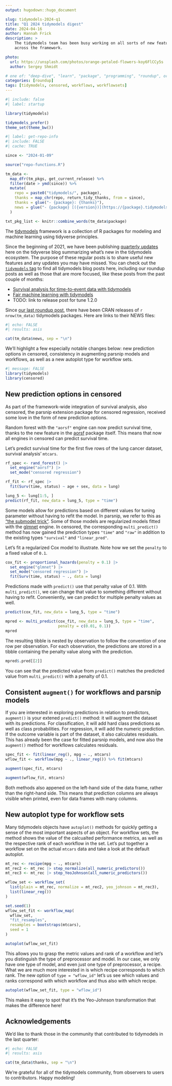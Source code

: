```yaml
---
output: hugodown::hugo_document

slug: tidymodels-2024-q1
title: "Q1 2024 tidymodels digest"
date: 2024-04-16
author: Hannah Frick
description: >
    The tidymodels team has been busy working on all sorts of new features 
    across the framework.

photo:
  url: https://unsplash.com/photos/orange-petaled-flowers-koy6FlCCy5s
  author: Sergey Shmidt

# one of: "deep-dive", "learn", "package", "programming", "roundup", or "other"
categories: [roundup] 
tags: [tidymodels, censored, workflows, workflowsets]
---
```


<!--
TODO:
* [x] Look over / edit the post's title in the yaml
* [x] Edit (or delete) the description; note this appears in the Twitter card
* [x] Pick category and tags (see existing with `hugodown::tidy_show_meta()`)
* [x] Find photo & update yaml metadata
* [x] Create `thumbnail-sq.jpg`; height and width should be equal
* [x] Create `thumbnail-wd.jpg`; width should be >5x height
* [x] `hugodown::use_tidy_thumbnails()`
* [x] Add intro sentence, e.g. the standard tagline for the package
* [x] `usethis::use_tidy_thanks()`
-->

```r
#| include: false
#| label: startup

library(tidymodels)

tidymodels_prefer()
theme_set(theme_bw())
```

```r
#| label: get-repo-info
#| include: FALSE
#| cache: TRUE

since <- "2024-01-09"

source("repo-functions.R")

tm_data <- 
  map_dfr(tm_pkgs, get_current_release) %>% 
  filter(date > ymd(since)) %>% 
  mutate(
    repo = paste0("tidymodels/", package),
    thanks = map_chr(repo, return_tidy_thanks, from = since),
    thanks = glue("- {package}: {thanks}"),
    news = glue("- {package} [({version})](https://{package}.tidymodels.org/news/index.html)")
  )

txt_pkg_list <- knitr::combine_words(tm_data$package)
```

The [tidymodels](https://www.tidymodels.org/) framework is a collection of R packages for modeling and machine learning using tidyverse principles.

Since the beginning of 2021, we have been publishing [quarterly updates](https://www.tidyverse.org/categories/roundup/) here on the tidyverse blog summarizing what's new in the tidymodels ecosystem. The purpose of these regular posts is to share useful new features and any updates you may have missed. You can check out the [`tidymodels` tag](https://www.tidyverse.org/tags/tidymodels/) to find all tidymodels blog posts here, including our roundup posts as well as those that are more focused, like these posts from the past couple of months:

-   [Survival analysis for time-to-event data with tidymodels](https://www.tidyverse.org/blog/2024/04/tidymodels-survival-analysis/)
-   [Fair machine learning with tidymodels](https://www.tidyverse.org/blog/2024/03/tidymodels-fairness/)
- TODO: link to release post for tune 1.2.0

Since [our last roundup post](https://www.tidyverse.org/blog/2024/01/tidymodels-2023-q4/), there have been CRAN releases of `r nrow(tm_data)` tidymodels packages. Here are links to their NEWS files:

```r
#| echo: FALSE
#| results: asis

cat(tm_data$news, sep = "\n")
```

We'll highlight a few especially notable changes below: new prediction options in censored, consistency in augmenting parsnip models and workflows, as well as a new autoplot type for workflow sets.

```r
#| message: FALSE
library(tidymodels)
library(censored)
```


## New prediction options in censored

As part of the framework-wide integration of survival analysis, also censored, the parsnip extension package for censored regression, received some love in the form of new prediction options.

Random forest with the  `"aorsf"` engine can now predict survival time, thanks to the new feature in the [aorsf](https://docs.ropensci.org/aorsf/) package itself. This means that now all engines in censored can predict survival time.

Let's predict survival time for the first five rows of the lung cancer dataset, survival analysis' `mtcars`. 

```r
rf_spec <- rand_forest() |>
  set_engine("aorsf") |>
  set_mode("censored regression")

rf_fit <- rf_spec |>
  fit(Surv(time, status) ~ age + sex, data = lung)

lung_5 <- lung[1:5, ]
predict(rf_fit, new_data = lung_5, type = "time")
```

Some models allow for predictions based on different values for tuning parameter without having to refit the model. In parsnip, we refer to this as ["the submodel trick"](https://parsnip.tidymodels.org/articles/Submodels.html). Some of those models are regularized models fitted with the [glmnet](https://glmnet.stanford.edu/) engine. In censored, the corresponding `multi_predict()` method has now gained the prediction types `"time"` and `"raw"` in addition to the existing types `"survival"` and `"linear_pred"`. 

Let's fit a regularized Cox model to illustrate. Note how we set the `penalty` to a fixed value of `0.1`.

```r
cox_fit <- proportional_hazards(penalty = 0.1) |>
  set_engine("glmnet") |>
  set_mode("censored regression") |>
  fit(Surv(time, status) ~ ., data = lung)
```

Predictions made with `predict()` use that penalty value of 0.1. With `multi_predict()`, we can change that value to something different without having to refit. Conveniently, we can predict for multiple penalty values as well.

```r
predict(cox_fit, new_data = lung_5, type = "time")

mpred <- multi_predict(cox_fit, new_data = lung_5, type = "time", 
                       penalty = c(0.01, 0.1)) 
mpred
```

The resulting tibble is nested by observation to follow the convention of one row per observation. For each observation, the predictions are stored in a tibble containing the penalty value along with the prediction.

```r
mpred$.pred[[2]]
```

You can see that the predicted value from `predict()` matches the predicted value from `multi_predict()` with a penalty of 0.1.


## Consistent `augment()` for workflows and parsnip models

If you are interested in exploring predictions in relation to predictors, `augment()` is your extened `predict()` method: it will augment the dataset with its predictions. For classification, it will add hard class predictions as well as class probabilities. For regression, it will add the numeric prediction. If the outcome variable is part of the dataset, it also calculates residuals. This has already been the case for fitted parsnip models, and now also the `augment()` method for workflows calculates residuals. 

```r
spec_fit <- fit(linear_reg(), mpg ~ ., mtcars)
wflow_fit <- workflow(mpg ~ ., linear_reg()) %>% fit(mtcars)

augment(spec_fit, mtcars)

augment(wflow_fit, mtcars)
```

Both methods also appened on the left-hand side of the data frame, rather than the right-hand side. This means that prediction columns are always visible when printed, even for data frames with many columns.


## New autoplot type for workflow sets

Many tidymodels objects have `autoplot()` methods for quickly getting a sense of the most important aspects of an object. For workflow sets, the method shows the value of the calcualted performance metrics, as well as the respective rank of each workflow in the set. Let's put together a workflow set on the actual `mtcars` data and take a look at the default autoplot.

```r
mt_rec <- recipe(mpg ~ ., mtcars)
mt_rec2 <- mt_rec |> step_normalize(all_numeric_predictors())
mt_rec3 <- mt_rec |> step_YeoJohnson(all_numeric_predictors())

wflow_set <- workflow_set(
  list(plain = mt_rec, normalize = mt_rec2, yeo_johnson = mt_rec3), 
  list(linear_reg())
)

set.seed(1)
wflow_set_fit <- workflow_map(
  wflow_set, 
  "fit_resamples", 
  resamples = bootstraps(mtcars), 
  seed = 1
)

autoplot(wflow_set_fit)
```

This allows you to grasp the metric values and rank of a workflow and let's you distinguish the type of preprocessor and model. In our case, we only have one type of model, and even just one type of preprocessor, a recipe. What we are much more interested in is which recipe corresponds to which rank. The new option of `type = "wflow_id"` let's us see which values and ranks correspond with which workflow and thus also with which recipe.

```r
autoplot(wflow_set_fit, type = "wflow_id")
```

This makes it easy to spot that it's the Yeo-Johnson transformation that makes the difference here!


## Acknowledgements

We'd like to thank those in the community that contributed to tidymodels in the last quarter:

```r
#| echo: FALSE
#| results: asis

cat(tm_data$thanks, sep = "\n")
```

We're grateful for all of the tidymodels community, from observers to users to contributors. Happy modeling!
